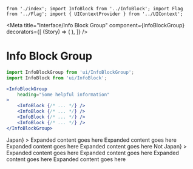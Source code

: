 	from './index'; import InfoBlock from '../InfoBlock'; import Flag
	from '../Flag'; import { UIContextProvider } from '../UIContext';

<Meta
	title="Interface/Info Block Group"
	component={InfoBlockGroup}
	decorators={[
		(Story) => (
			<UIContextProvider defaultContext={{}}>
				<Story />
			</UIContextProvider>
		),
	]}
/>

# Info Block Group
```jsx
import InfoBlockGroup from 'ui/InfoBlockGroup';
import InfoBlock from 'ui/InfoBlock';

<InfoBlockGroup
	heading="Some helpful information"
>
	<InfoBlock {/* ... */} />
	<InfoBlock {/* ... */} />
	<InfoBlock {/* ... */} />
	<InfoBlock {/* ... */} />
</InfoBlockGroup>
```

<Canvas>
	<Story name="Info Block Group">
		<div style={{padding:24,background:'#fff'}}>
			<InfoBlockGroup
				heading={<><Flag iso="JP" medium /> Japan</>}
			>
				<InfoBlock
					icon="earth"
					primary="Japanese"
					secondary="English"
					count="+2"
					label="Language"
				>
					Expanded content goes here
				</InfoBlock>
				<InfoBlock
					icon="brush"
					primary="Japanese"
					secondary="English"
					count="+2"
					label="Language"
				>
					Expanded content goes here
				</InfoBlock>
				<InfoBlock
					icon="cog"
					primary="Japanese"
					secondary="English"
					count="+2"
					label="Language"
				>
					Expanded content goes here
				</InfoBlock>
				<InfoBlock
					icon="chat"
					primary="Japanese"
					secondary="English"
					count="+2"
					label="Language"
				>
					Expanded content goes here
				</InfoBlock>
			</InfoBlockGroup>
			<InfoBlockGroup
				heading={<><Flag iso="CX" medium /> Not Japan</>}
			>
				<InfoBlock
					icon="earth"
					primary="Japanese"
					secondary="English"
					count="+2"
					label="Language"
				>
					Expanded content goes here
				</InfoBlock>
				<InfoBlock
					icon="brush"
					primary="Japanese"
					secondary="English"
					count="+2"
					label="Language"
				>
					Expanded content goes here
				</InfoBlock>
				<InfoBlock
					icon="cog"
					primary="Japanese"
					secondary="English"
					count="+2"
					label="Language"
				>
					Expanded content goes here
				</InfoBlock>
				<InfoBlock
					icon="chat"
					primary="Japanese"
					secondary="English"
					count="+2"
					label="Language"
				>
					Expanded content goes here
				</InfoBlock>
			</InfoBlockGroup>
		</div>
	</Story>
</Canvas>

<ArgsTable of={InfoBlockGroup} />
